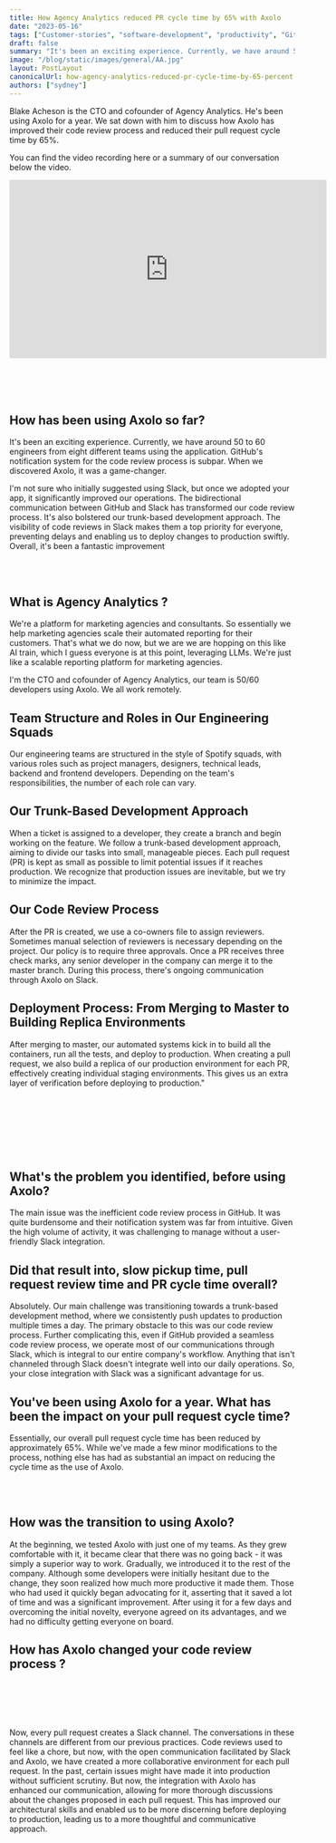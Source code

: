 ```yaml
---
title: How Agency Analytics reduced PR cycle time by 65% with Axolo
date: "2023-05-16"
tags: ["Customer-stories", "software-development", "productivity", "GitHub"]
draft: false
summary: "It's been an exciting experience. Currently, we have around 50 to 60 engineers from eight different teams using the application. GitHub's notification system for the code review process is subpar. When we discovered Axolo, it was a game-changer. It's also bolstered our trunk-based development approach. The visibility of code reviews in Slack makes them a top priority for everyone, preventing delays and enabling us to deploy changes to production swiftly. Overall, it's been a fantastic improvement"
image: "/blog/static/images/general/AA.jpg"
layout: PostLayout
canonicalUrl: how-agency-analytics-reduced-pr-cycle-time-by-65-percent
authors: ["sydney"]
---
```


<div
  style={{
    display: "flex",
    alignItems: "center",
    justifyContent: "space-between",
    flexDirection: "row-reverse",
  }}
>
  <ImageContainer
    alt="blake-acheson"
    src="/blog/static/images/agencyanalytics/blake-acheson.webp"
    classNameDiv="mx-10 lg:mx-20"
    classNameImage=""
    width={150}
    height={150}
    style={{ maxWidth: "100%", height: "auto", marginLeft: "20px" }}
  />
  <p style={{ flex: 1 }}>
    Blake Acheson is the CTO and cofounder of Agency Analytics. He's been using Axolo for a year. We
    sat down with him to discuss how Axolo has improved their code review process and reduced their
    pull request cycle time by 65%.
  </p>
</div>

You can find the video recording here or a summary of our conversation below the video.

<div className="flex flex-col content-center items-center self-center">
  <p className="my-0"></p>
  <iframe
    width="560"
    height="315"
    src="https://www.youtube.com/embed/-g8KGsc8YMw"
    title="YouTube video player"
    frameBorder="0"
    allow="accelerometer; autoplay; clipboard-write; encrypted-media; gyroscope; picture-in-picture; web-share"
    allowFullScreen
  ></iframe>
</div>
<br></br>
<br></br>

## How has been using Axolo so far?

It's been an exciting experience. Currently, we have around 50 to 60 engineers from eight different teams using the application. GitHub's notification system for the code review process is subpar. When we discovered Axolo, it was a game-changer.

I'm not sure who initially suggested using Slack, but once we adopted your app, it significantly improved our operations. The bidirectional communication between GitHub and Slack has transformed our code review process. It's also bolstered our trunk-based development approach. The visibility of code reviews in Slack makes them a top priority for everyone, preventing delays and enabling us to deploy changes to production swiftly. Overall, it's been a fantastic improvement

<br></br>

## What is Agency Analytics ?

<ImageContainer
  alt="AgencyAnalytics"
  src="/blog/static/images/agencyanalytics/AgencyAnalytics.webp"
  classNameDiv="mx-10 lg:mx-20"
  classNameImage=""
  width={1200}
  height={794}
/>

We're a platform for marketing agencies and consultants. So essentially we help marketing agencies scale their automated reporting for their customers. That's what we do now, but we are we are hopping on this like AI train, which I guess everyone is at this point, leveraging LLMs. We're just like a scalable reporting platform for marketing agencies.

I'm the CTO and cofounder of Agency Analytics, our team is 50/60 developers using Axolo. We all work remotely.

## Team Structure and Roles in Our Engineering Squads

<ImageContainer
  alt="AgencyAnalytics-team-2022-Q2-meetup"
  src="/blog/static/images/agencyanalytics/AgencyAnalytics-team-2022-Q2-meetup.webp"
  classNameDiv="mx-10 lg:mx-20"
  classNameImage=""
  width={1344}
  height={952}
/>
Our engineering teams are structured in the style of Spotify squads, with various roles such as project
managers, designers, technical leads, backend and frontend developers. Depending on the team's responsibilities,
the number of each role can vary.

## Our Trunk-Based Development Approach

<ImageContainer
  alt="trunk base development approach"
  src="/blog/static/images/agencyanalytics/trunk base development approach.png"
  classNameDiv="mx-10 lg:mx-20"
  classNameImage=""
  width={904}
  height={575}
/>

When a ticket is assigned to a developer, they create a branch and begin working on the feature. We follow a trunk-based development approach, aiming to divide our tasks into small, manageable pieces. Each pull request (PR) is kept as small as possible to limit potential issues if it reaches production. We recognize that production issues are inevitable, but we try to minimize the impact.

## Our Code Review Process

After the PR is created, we use a co-owners file to assign reviewers. Sometimes manual selection of reviewers is necessary depending on the project. Our policy is to require three approvals. Once a PR receives three check marks, any senior developer in the company can merge it to the master branch. During this process, there's ongoing communication through Axolo on Slack.

## Deployment Process: From Merging to Master to Building Replica Environments

After merging to master, our automated systems kick in to build all the containers, run all the tests, and deploy to production. When creating a pull request, we also build a replica of our production environment for each PR, effectively creating individual staging environments. This gives us an extra layer of verification before deploying to production."

<br></br>
<br></br>
<br></br>

## What's the problem you identified, before using Axolo?

The main issue was the inefficient code review process in GitHub. It was quite burdensome and their notification system was far from intuitive. Given the high volume of activity, it was challenging to manage without a user-friendly Slack integration.

## Did that result into, slow pickup time, pull request review time and PR cycle time overall?

Absolutely. Our main challenge was transitioning towards a trunk-based development method, where we consistently push updates to production multiple times a day. The primary obstacle to this was our code review process. Further complicating this, even if GitHub provided a seamless code review process, we operate most of our communications through Slack, which is integral to our entire company's workflow. Anything that isn't channeled through Slack doesn't integrate well into our daily operations. So, your close integration with Slack was a significant advantage for us.

## You've been using Axolo for a year. What has been the impact on your pull request cycle time?

Essentially, our overall pull request cycle time has been reduced by approximately 65%. While we've made a few minor modifications to the process, nothing else has had as substantial an impact on reducing the cycle time as the use of Axolo.

<br></br>

## How was the transition to using Axolo?

At the beginning, we tested Axolo with just one of my teams. As they grew comfortable with it, it became clear that there was no going back - it was simply a superior way to work. Gradually, we introduced it to the rest of the company. Although some developers were initially hesitant due to the change, they soon realized how much more productive it made them. Those who had used it quickly began advocating for it, asserting that it saved a lot of time and was a significant improvement. After using it for a few days and overcoming the initial novelty, everyone agreed on its advantages, and we had no difficulty getting everyone on board.

## How has Axolo changed your code review process ?

<Callout
  title="Code reviews used to feel like a chore, but now, with the open communication facilitated by Slack and Axolo, we have created a more collaborative environment for each pull request."
  subtitle=' In the past, certain issues might have made it into production without sufficient scrutiny. But now, the integration with Axolo has enhanced our communication.... This has improved our architectural skills and enabled us to be more discerning before deploying to production"'
/>

<br></br>
<br></br>

Now, every pull request creates a Slack channel. The conversations in these channels are different from our previous practices. Code reviews used to feel like a chore, but now, with the open communication facilitated by Slack and Axolo, we have created a more collaborative environment for each pull request. In the past, certain issues might have made it into production without sufficient scrutiny. But now, the integration with Axolo has enhanced our communication, allowing for more thorough discussions about the changes proposed in each pull request. This has improved our architectural skills and enabled us to be more discerning before deploying to production, leading us to a more thoughtful and communicative approach.

<br></br>
<br></br>

<CTABanner type="try" />
